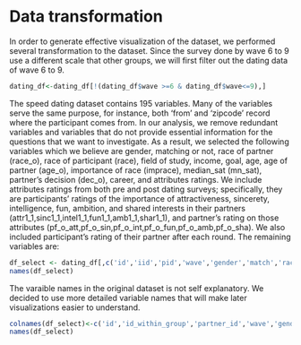 # Data transformation
In order to generate effective visualization of the dataset, we performed several transformation to the dataset. 
Since the survey done by wave 6 to 9 use a different scale that other groups, we will first filter out the dating data of wave 6 to 9.
```r

dating_df<-dating_df[!(dating_df$wave >=6 & dating_df$wave<=9),]
```
The speed dating dataset contains 195 variables. Many of the variables serve the same purpose, for instance, both 'from' and 'zipcode' record where the participant comes from. In our analysis, we remove redundant variables and variables that do not provide essential information for the questions that we want to investigate. As a result, we selected the following variables which we believe are gender, matching or not, race of partner (race_o), race of participant (race), field of study, income, goal, age, age of partner (age_o), importance of race (imprace), median_sat (mn_sat), partner's decision (dec_o), career, and attributes ratings. We include attributes ratings from both pre and post dating surveys; specifically, they are participants'  ratings of the importance of attractiveness, sincerety, intelligence, fun, ambition, and shared interests in their partners (attr1_1,sinc1_1,intel1_1,fun1_1,amb1_1,shar1_1), and partner's rating on those attributes (pf_o_att,pf_o_sin,pf_o_int,pf_o_fun,pf_o_amb,pf_o_sha). We also included participant's rating of their partner after each round.  The remaining variables are:

```r
df_select <- dating_df[,c('id','iid','pid','wave','gender','match','race_o','field','race','income','goal','age','dec_o','imprace','mn_sat','attr1_1','sinc1_1','intel1_1','fun1_1','amb1_1','shar1_1','pf_o_att','pf_o_sin','pf_o_int','pf_o_fun','pf_o_amb','pf_o_sha','dec','attr','intel','fun','amb','shar')]
names(df_select)
```

The varaible names in the original dataset is not self explanatory. We decided to use more detailed variable names that will make later visualizations easier to understand.
```r
colnames(df_select)<-c('id','id_within_group','partner_id','wave','gender','match','partner_race','field_study','race','income','goal','age','partner_decision','race_importance','median_sat','pre_rate_attractiveness','pre_rate_sincerety','pre_rate_intelligence','pre_rate_fun','pre_rate_ambition','pre_rate_share','partner_rate_attractive','partner_rate_sincerety','partner_rate_intelligence','partner_rate_fun','partner_rate_ambition','partner_rate_share','decision','attrativeness','intelligence','fun','ambition','shared_interest')
names(df_select)
```
